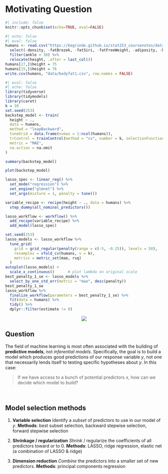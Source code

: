 # Motivating Question {.unnumbered}

```r
#| include: false
knitr::opts_chunk$set(echo=TRUE, eval=FALSE)
```

```r
#| echo: false
#| eval: false
humans <- read.csv("https://kegrinde.github.io/stat253_coursenotes/data/bodyfat174.csv") %>% 
  select(-density, -fatBrozek, -fatSiri, -fatFreeWeight, -adiposity, -hipin) %>% 
  filter(ankle < 30) %>% 
  relocate(height, .after = last_col())
humans[27,]$height = 75
humans[15,]$height = 76
write.csv(humans, "data/bodyfat1.csv", row.names = FALSE)
```




```r
#| eval: false
#| echo: false
library(tidyverse)
library(tidymodels)
library(caret)
k = 10
set.seed(253)
backstep_model <- train(
  height ~ .,
  data = humans,
  method = "leapBackward",
  tuneGrid = data.frame(nvmax = 1:ncol(humans)),
  trControl = trainControl(method = "cv", number = k, selectionFunction = "oneSE"),
  metric = "MAE",
  na.action = na.omit
)

summary(backstep_model)

plot(backstep_model)

lasso_spec <- linear_reg() %>% 
  set_mode("regression") %>% 
  set_engine("glmnet") %>% 
  set_args(mixture = 1, penalty = tune())

variable_recipe <- recipe(height ~ ., data = humans) %>% 
  step_dummy(all_nominal_predictors())

lasso_workflow <- workflow() %>% 
  add_recipe(variable_recipe) %>% 
  add_model(lasso_spec)

set.seed(253)
lasso_models <- lasso_workflow %>% 
  tune_grid(
    grid = grid_regular(penalty(range = c(-5, -0.25)), levels = 50),
    resamples = vfold_cv(humans, v = k),
    metrics = metric_set(mae, rsq)
  )
autoplot(lasso_models) + 
  scale_x_continuous()      # plot lambda on original scale
best_penalty_1_se <- lasso_models %>% 
  select_by_one_std_err(metric = "mae", desc(penalty))
best_penalty_1_se
lasso_workflow %>% 
  finalize_workflow(parameters = best_penalty_1_se) %>% 
  fit(data = humans) %>% 
  tidy() %>% 
  dplyr::filter(estimate != 0)
```





<center>
<img src="images/MLDiagram2.jpg"/>
</center>




## Question {-}    

The field of machine learning is most often associated with the building of **predictive models**, not *inferential models*. Specifically, the goal is to build a model which produces good predictions of our response variable $y$, not one that necessarily lends itself to testing specific hypotheses about $y$. In this case:

> If we have access to a bunch of potential predictors $x$, how can we decide which model to *build*?    


\


## Model selection methods {-}

1. **Variable selection**
    Identify a *subset* of predictors to use in our model of $y$.
    **Methods**: best subset selection, backward stepwise selection, forward stepwise selection

2. **Shrinkage / regularization**
    *Shrink* / regularize the coefficients of all predictors toward or to 0.
    **Methods**: LASSO, ridge regression, elastic net (a combination of LASSO & ridge)

3. **Dimension reduction**
    *Combine* the predictors into a smaller set of new predictors.
    **Methods**: principal components regression


